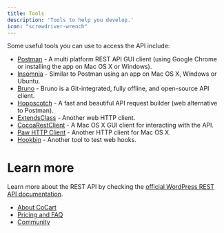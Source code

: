 ```yaml
---
title: Tools
description: 'Tools to help you develop.'
icon: "screwdriver-wrench"
---
```


Some useful tools you can use to access the API include:

* [Postman](https://www.getpostman.com/) - A multi platform REST API GUI client (using Google Chrome or installing the app on Mac OS X or Windows).
* [Insomnia](https://insomnia.rest/) - Similar to Postman using an app on Mac OS X, Windows or Ubuntu.
* [Bruno](https://www.usebruno.com/) - Bruno is a Git-integrated, fully offline, and open-source API client.
* [Hoppscotch](https://hoppscotch.io/) - A fast and beautiful API request builder (web alternative to Postman).
* [ExtendsClass](https://extendsclass.com/rest-client-online.html) - Another web HTTP client.
* [CocoaRestClient](https://mmattozzi.github.io/cocoa-rest-client/) - A Mac OS X GUI client for interacting with the API.
* [Paw HTTP Client](https://itunes.apple.com/us/app/paw-http-client/id584653203?mt=12) - Another HTTP client for Mac OS X.
* [Hookbin](https://hookbin.com/) - Another tool to test web hooks.

# Learn more #

Learn more about the REST API by checking the <a href="https://developer.wordpress.org/rest-api/" target="_blank">official WordPress REST API documentation</a>.

* [About CoCart](https://cocartapi.com/about/?ref=mintlify)
* [Pricing and FAQ](https://cocartapi.com/pricing/?ref=mintlify)
* [Community](https://cocartapi.com/community/?ref=mintlify)
